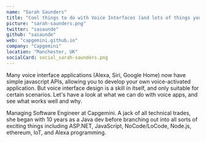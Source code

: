 ```yaml
---
name: "Sarah Saunders"
title: "Cool things to do with Voice Interfaces (and lots of things you shouldn't)"
picture: "sarah-saunders.png"
twitter: "sasaunde"
github: "sasaunde"
web: "capgemini.github.io"
company: "Capgemini"
location: "Manchester, UK"
socialCard: social_sarah-saunders.png
---
```



<Youtube
  src="l9pUqN39VIo"
  title="Cool things to do with Voice Interfaces (and lots of things you shouldn't)"
/>

<p>
  Many voice interface applications (Alexa, Siri, Google Home) now have simple javascript APIs, allowing you to develop your own voice-activated application. But voice interface design is a skill in itself, and only suitable for certain scenarios. Let's have a look at what we can do with voice apps, and see what works well and why.
</p>

<p>
  Managing Software Engineer at Capgemini. A jack of all technical trades, she began with 10 years as a Java dev before branching out into all sorts of exciting things including ASP.NET, JavaScript, NoCode/LoCode, Node.js, ethereum, IoT, and Alexa programming.
</p>

